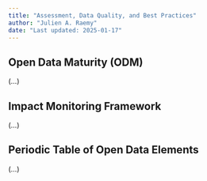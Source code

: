 ---
title: "Assessment, Data Quality, and Best Practices"
author: "Julien A. Raemy"
date: "Last updated: 2025-01-17"
---

## Open Data Maturity (ODM)

(...)

## Impact Monitoring Framework

(...)

## Periodic Table of Open Data Elements

(...)